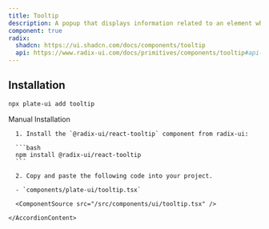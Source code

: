 ```yaml
---
title: Tooltip
description: A popup that displays information related to an element when the element receives keyboard focus or the mouse hovers over it.
component: true
radix:
  shadcn: https://ui.shadcn.com/docs/components/tooltip
  api: https://www.radix-ui.com/docs/primitives/components/tooltip#api-reference
---
```


## Installation

```bash
npx plate-ui add tooltip
```

<Accordion type="single" collapsible>
  <AccordionItem value="manual-installation">
    <AccordionTrigger>Manual Installation</AccordionTrigger>
    <AccordionContent>

      1. Install the `@radix-ui/react-tooltip` component from radix-ui:

      ```bash
      npm install @radix-ui/react-tooltip
      ```

      2. Copy and paste the following code into your project.

      - `components/plate-ui/tooltip.tsx`

      <ComponentSource src="/src/components/ui/tooltip.tsx" />

    </AccordionContent>

  </AccordionItem>
</Accordion>
